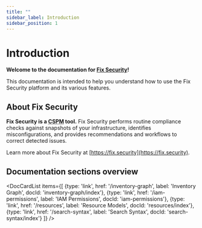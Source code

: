 ```yaml
---
title: ""
sidebar_label: Introduction
sidebar_position: 1
---
```


# Introduction

**Welcome to the documentation for [Fix Security](https://fix.security)!**

This documentation is intended to help you understand how to use the Fix Security platform and its various features.

## About Fix Security

**Fix Security is a <abbr title="Cloud Security Posture Management">CSPM</abbr> tool.** Fix Security performs routine compliance checks against snapshots of your infrastructure, identifies misconfigurations, and provides recommendations and workflows to correct detected issues.

Learn more about Fix Security at [https://fix.security](https://fix.security).

## Documentation sections overview

<DocCardList items={[
  {type: 'link', href: '/inventory-graph', label: 'Inventory Graph', docId: 'inventory-graph/index'},
  {type: 'link', href: '/iam-permissions', label: 'IAM Permissions', docId: 'iam-permissions'},
  {type: 'link', href: '/resources', label: 'Resource Models', docId: 'resources/index'},
  {type: 'link', href: '/search-syntax', label: 'Search Syntax', docId: 'search-syntax/index'}
]} />
